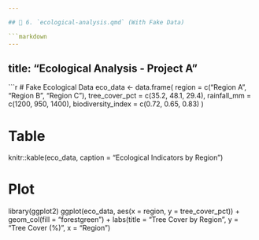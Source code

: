 ```yaml
---

## 🌱 6. `ecological-analysis.qmd` (With Fake Data)

```markdown
---
```

title: "Ecological Analysis - Project A"
---

```r
# Fake Ecological Data
eco_data <- data.frame(
  region = c("Region A", "Region B", "Region C"),
  tree_cover_pct = c(35.2, 48.1, 29.4),
  rainfall_mm = c(1200, 950, 1400),
  biodiversity_index = c(0.72, 0.65, 0.83)
)

# Table
knitr::kable(eco_data, caption = "Ecological Indicators by Region")



# Plot
library(ggplot2)
ggplot(eco_data, aes(x = region, y = tree_cover_pct)) +
  geom_col(fill = "forestgreen") +
  labs(title = "Tree Cover by Region", y = "Tree Cover (%)", x = "Region")